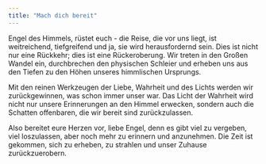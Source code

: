 ```yaml
---
title: "Mach dich bereit"
---
```


Engel des Himmels, rüstet euch - die Reise, die vor uns liegt, ist weitreichend, tiefgreifend und ja, sie wird herausfordernd sein. Dies ist nicht nur eine Rückkehr; dies ist eine Rückeroberung. Wir treten in den Großen Wandel ein, durchbrechen den physischen Schleier und erheben uns aus den Tiefen zu den Höhen unseres himmlischen Ursprungs.

Mit den reinen Werkzeugen der Liebe, Wahrheit und des Lichts werden wir zurückgewinnen, was schon immer unser war. Das Licht der Wahrheit wird nicht nur unsere Erinnerungen an den Himmel erwecken, sondern auch die Schatten offenbaren, die wir bereit sind zurückzulassen.

Also bereitet eure Herzen vor, liebe Engel, denn es gibt viel zu vergeben, viel loszulassen, aber noch mehr zu erinnern und anzunehmen. Die Zeit ist gekommen, sich zu erheben, zu strahlen und unser Zuhause zurückzuerobern. 